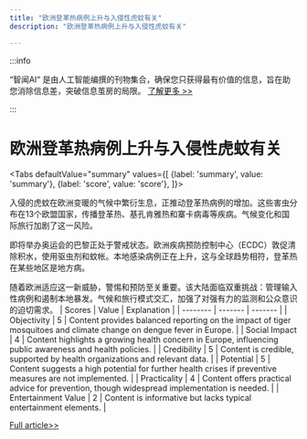 ```yaml
---
title: "欧洲登革热病例上升与入侵性虎蚊有关"
description: "欧洲登革热病例上升与入侵性虎蚊有关"

---
```



:::info

“智闻AI“ 是由人工智能编撰的刊物集合，确保您只获得最有价值的信息，旨在助您消除信息差，突破信息茧房的局限。  [了解更多 >>](/zh-Hans/docs/guides)

:::

# 欧洲登革热病例上升与入侵性虎蚊有关


<Tabs
	defaultValue="summary"
	values={[
	{label: 'summary', value: 'summary'},
	{label: 'score', value: 'score'},
]}>
<TabItem value="summary">


入侵的虎蚊在欧洲变暖的气候中繁衍生息，正推动登革热病例的增加。这些害虫分布在13个欧盟国家，传播登革热、基孔肯雅热和寨卡病毒等疾病。气候变化和国际旅行加剧了这一风险。

即将举办奥运会的巴黎正处于警戒状态。欧洲疾病预防控制中心（ECDC）敦促清除积水，使用驱虫剂和蚊帐。本地感染病例正在上升，这与全球趋势相符，登革热在某些地区是地方病。

随着欧洲适应这一新威胁，警惕和预防至关重要。该大陆面临双重挑战：管理输入性病例和遏制本地暴发。气候和旅行模式交汇，加强了对强有力的监测和公众意识的迫切需求。
</TabItem>
<TabItem value="score">
	| Scores     | Value   | Explanation |
	| -------- | ------- | ------- |
	| Objectivity  | 5    | Content provides balanced reporting on the impact of tiger mosquitoes and climate change on dengue fever in Europe.    |
	| Social Impact | 4     | Content highlights a growing health concern in Europe, influencing public awareness and health policies.    |
	| Credibility    | 5    | Content is credible, supported by health organizations and relevant data.    |
	| Potential    | 5    | Content suggests a high potential for further health crises if preventive measures are not implemented.    |
	| Practicality    | 4    | Content offers practical advice for prevention, though widespread implementation is needed.    |
	| Entertainment Value    | 2    | Content is informative but lacks typical entertainment elements.    |
</TabItem>
</Tabs>

[Full article>>](https://www.bbc.com/news/articles/ce5520m6x2go)
